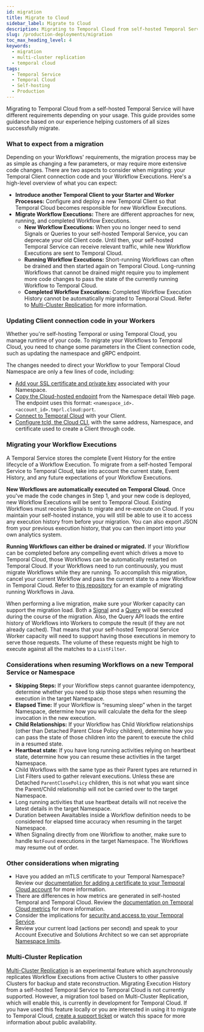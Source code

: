 ```yaml
---
id: migration
title: Migrate to Cloud
sidebar_label: Migrate to Cloud
description: Migrating to Temporal Cloud from self-hosted Temporal Service varies by Workflow requirements. This guide covers changing Client code, Workflow migration strategies, and necessary code adjustments.
slug: /production-deployments/migration
toc_max_heading_level: 4
keywords:
  - migration
  - multi-cluster replication
  - temporal cloud
tags:
  - Temporal Service
  - Temporal Cloud
  - Self-hosting
  - Production
---
```


Migrating to Temporal Cloud from a self-hosted Temporal Service will have different requirements depending on your usage.
This guide provides some guidance based on our experience helping customers of all sizes successfully migrate.

### What to expect from a migration

Depending on your Workflows' requirements, the migration process may be as simple as changing a few parameters, or may require more extensive code changes.
There are two aspects to consider when migrating: your Temporal Client connection code and your Workflow Executions.
Here's a high-level overview of what you can expect:

- **Introduce another Temporal Client to your Starter and Worker Processes:** Configure and deploy a new Temporal Client so that Temporal Cloud becomes responsible for new Workflow Executions.
- **Migrate Workflow Executions:** There are different approaches for new, running, and completed Workflow Executions.
  - **New Workflow Executions:** When you no longer need to send Signals or Queries to your self-hosted Temporal Service, you can deprecate your old Client code. Until then, your self-hosted Temporal Service can receive relevant traffic, while new Workflow Executions are sent to Temporal Cloud.
  - **Running Workflow Executions:** Short-running Workflows can often be drained and then started again on Temporal Cloud. Long-running Workflows that cannot be drained might require you to implement more code changes to pass the state of the currently running Workflow to Temporal Cloud.
  - **Completed Workflow Executions:** Completed Workflow Execution History cannot be automatically migrated to Temporal Cloud. Refer to [Multi-Cluster Replication](#multi-cluster-replication) for more information.

### Updating Client connection code in your Workers

Whether you're self-hosting Temporal or using Temporal Cloud, you manage runtime of your code.
To migrate your Workflows to Temporal Cloud, you need to change some parameters in the Client connection code, such as updating the namespace and gRPC endpoint.

The changes needed to direct your Workflow to your Temporal Cloud
Namespace are only a few lines of code, including:

- [Add your SSL certificate and private key](/cloud/saml) associated with your Namespace.
- [Copy the Cloud-hosted endpoint](/cloud/namespaces#temporal-cloud-grpc-endpoint) from the Namespace detail Web page.
  The endpoint uses this format: `<namespace_id>.<account_id>.tmprl.cloud:port`.
- [Connect to Temporal Cloud](/cloud/get-started) with your Client.
- [Configure tcld, the Cloud CLI](/cloud/tcld), with the same address, Namespace, and
  certificate used to create a Client through code.

### Migrating your Workflow Executions

A Temporal Service stores the complete Event History for the entire lifecycle of a
Workflow Execution.
To migrate from a self-hosted Temporal Service to Temporal Cloud, take into account the current state, Event History, and any future expectations of your Workflow Executions.

**New Workflows are automatically executed on Temporal Cloud.**
Once you've made the code changes in Step 1, and your new code is deployed, new Workflow Executions will be sent to Temporal Cloud.
Existing Workflows must receive Signals to migrate and re-execute on Cloud.
If you maintain your self-hosted instance, you will still be able to use it to access any execution history from before your migration.
You can also export JSON from your previous execution history, that you can then import into your own analytics system.

**Running Workflows can either be drained or migrated.**
If your Workflow can be completed before any compelling event which drives a move to Temporal Cloud, those Workflows can be automatically restarted on Temporal Cloud.
If your Workflows need to run continuously, you must migrate Workflows while they are running.
To accomplish this migration, cancel your current Workflow and pass the current state to a new Workflow in Temporal Cloud.
Refer to [this repository](https://github.com/temporalio/temporal-migration) for an example of migrating running Workflows in Java.

When performing a live migration, make sure your Worker capacity can support the migration load.
Both a [Signal](/encyclopedia/workflow-message-passing#sending-signals) and a [Query](/encyclopedia/workflow-message-passing#sending-queries) will be executed during the course of the migration.
Also, the Query API loads the entire history of Workflows into Workers to compute the result (if they are not already cached).
That means that your self-hosted Temporal Service Worker capacity will need to support having those executions in memory to serve those requests.
The volume of these requests might be high to execute against all the matches to a `ListFilter`.

### Considerations when resuming Workflows on a new Temporal Service or Namespace

- **Skipping Steps:** If your Workflow steps cannot guarantee idempotency, determine whether you need to skip those steps when resuming the execution in the target Namespace.
- **Elapsed Time:** If your Workflow is “resuming sleep” when in the target Namespace, determine how you will calculate the delta for the sleep invocation in the new execution.
- **Child Relationships:** If your Workflow has Child Workflow relationships (other than Detached Parent Close Policy children), determine how you can pass the state of those children into the parent to execute the child in a resumed state.
- **Heartbeat state:** If you have long running activities relying on heartbeat state, determine how you can resume these activities in the target Namespace.
- Child Workflows with the same type as their Parent types are returned in List Filters used to gather relevant executions. Unless these are Detached `ParentClosePolicy` children, this is not what you want since the Parent/Child relationship will not be carried over to the target Namespace.
- Long running activities that use heartbeat details will not receive the latest details in the target Namespace.
- Duration between Awaitables inside a Workflow definition needs to be considered for elapsed time accuracy when resuming in the target Namespace.
- When Signaling directly from one Workflow to another, make sure to handle `NotFound` executions in the target Namespace. The Workflows may resume out of order.

### Other considerations when migrating

- Have you added an mTLS certificate to your Temporal Namespace? Review our [documentation for adding a certificate to your Temporal Cloud account](/cloud/certificates) for more information.
- There are differences in how metrics are generated in self-hosted Temporal and Temporal Cloud. Review the [documentation on Temporal Cloud metrics](/cloud/metrics/) for more information.
- Consider the implications for [security and access to your Temporal Service](/cloud/security).
- Review your current load (actions per second) and speak to your Account Executive and Solutions Architect so we can set appropriate [Namespace limits](/cloud/limits).

### Multi-Cluster Replication

[Multi-Cluster Replication](/self-hosted-guide/multi-cluster-replication) is an experimental feature which asynchronously replicates Workflow Executions from active Clusters to other passive Clusters for backup and state reconstruction.
Migrating Execution History from a self-hosted Temporal Service to Temporal Cloud is not currently supported.
However, a migration tool based on Multi-Cluster Replication, which will enable this, is currently in development for Temporal Cloud.
If you have used this feature locally or you are interested in using it to migrate to Temporal Cloud, [create a support ticket](https://docs.temporal.io/cloud/support) or watch this space for more information about public availability.
